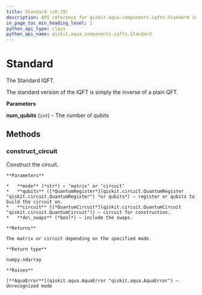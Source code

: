 ```yaml
---
title: Standard (v0.19)
description: API reference for qiskit.aqua.components.iqfts.Standard in qiskit v0.19
in_page_toc_min_heading_level: 1
python_api_type: class
python_api_name: qiskit.aqua.components.iqfts.Standard
---
```


# Standard

<Class id="qiskit.aqua.components.iqfts.Standard" isDedicatedPage={true} github="https://github.com/qiskit-community/qiskit-aqua/tree/stable/0.7/qiskit/aqua/components/iqfts/standard.py" signature="Standard(num_qubits)" modifiers="class">
  The Standard IQFT.

  The standard version of the IQFT is simply the inverse of a plain QFT.

  **Parameters**

  **num\_qubits** (`int`) – The number of qubits

  ## Methods

  <span id="standard-construct-circuit" />

  ### construct\_circuit

  <Function id="qiskit.aqua.components.iqfts.Standard.construct_circuit" signature="Standard.construct_circuit(mode='circuit', qubits=None, circuit=None, do_swaps=True)">
    Construct the circuit.

    **Parameters**

    *   **mode** (*str*) – ‘matrix’ or ‘circuit’
    *   **qubits** ([*QuantumRegister*](qiskit.circuit.QuantumRegister "qiskit.circuit.QuantumRegister") *or qubits*) – register or qubits to build the circuit on.
    *   **circuit** ([*QuantumCircuit*](qiskit.circuit.QuantumCircuit "qiskit.circuit.QuantumCircuit")) – circuit for construction.
    *   **do\_swaps** (*bool*) – include the swaps.

    **Returns**

    The matrix or circuit depending on the specified mode.

    **Return type**

    numpy.ndarray

    **Raises**

    [**AquaError**](qiskit.aqua.AquaError "qiskit.aqua.AquaError") – Unrecognized mode
  </Function>
</Class>


